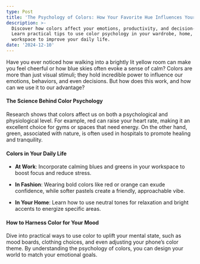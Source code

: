 ```yaml
---
type: Post
title: 'The Psychology of Colors: How Your Favorite Hue Influences Your Mood'
description: >-
  Discover how colors affect your emotions, productivity, and decision-making.
  Learn practical tips to use color psychology in your wardrobe, home, and
  workspace to improve your daily life.
date: '2024-12-10'
---
```

Have you ever noticed how walking into a brightly lit yellow room can make you feel cheerful or how blue skies often evoke a sense of calm? Colors are more than just visual stimuli; they hold incredible power to influence our emotions, behaviors, and even decisions. But how does this work, and how can we use it to our advantage?

#### **The Science Behind Color Psychology**

Research shows that colors affect us on both a psychological and physiological level. For example, red can raise your heart rate, making it an excellent choice for gyms or spaces that need energy. On the other hand, green, associated with nature, is often used in hospitals to promote healing and tranquility.

#### **Colors in Your Daily Life**

*   **At Work**: Incorporate calming blues and greens in your workspace to boost focus and reduce stress.

*   **In Fashion**: Wearing bold colors like red or orange can exude confidence, while softer pastels create a friendly, approachable vibe.

*   **In Your Home**: Learn how to use neutral tones for relaxation and bright accents to energize specific areas.

#### **How to Harness Color for Your Mood**

Dive into practical ways to use color to uplift your mental state, such as mood boards, clothing choices, and even adjusting your phone’s color theme. By understanding the psychology of colors, you can design your world to match your emotional goals.



